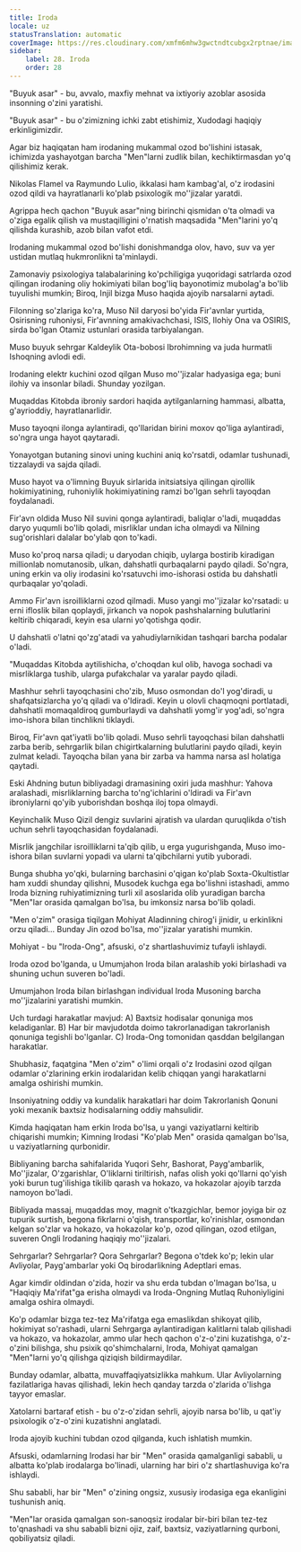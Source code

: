 ```yaml
---
title: Iroda
locale: uz
statusTranslation: automatic
coverImage: https://res.cloudinary.com/xmfm6mhw3gwctndtcubgx2rptnae/image/upload/v1740468922/small_cover_tratado_de_psicologia_revolucionaria_a4c0dca4e0.webp
sidebar:
    label: 28. Iroda
    order: 28
---
```

"Buyuk asar" - bu, avvalo, maxfiy mehnat va ixtiyoriy azoblar asosida insonning o'zini yaratishi.

"Buyuk asar" - bu o'zimizning ichki zabt etishimiz, Xudodagi haqiqiy erkinligimizdir.

Agar biz haqiqatan ham irodaning mukammal ozod bo'lishini istasak, ichimizda yashayotgan barcha "Men"larni zudlik bilan, kechiktirmasdan yo'q qilishimiz kerak.

Nikolas Flamel va Raymundo Lulio, ikkalasi ham kambag'al, o'z irodasini ozod qildi va hayratlanarli ko'plab psixologik mo''jizalar yaratdi.

Agrippa hech qachon "Buyuk asar"ning birinchi qismidan o'ta olmadi va o'ziga egalik qilish va mustaqilligini o'rnatish maqsadida "Men"larini yo'q qilishda kurashib, azob bilan vafot etdi.

Irodaning mukammal ozod bo'lishi donishmandga olov, havo, suv va yer ustidan mutlaq hukmronlikni ta'minlaydi.

Zamonaviy psixologiya talabalarining ko'pchiligiga yuqoridagi satrlarda ozod qilingan irodaning oliy hokimiyati bilan bog'liq bayonotimiz mubolag'a bo'lib tuyulishi mumkin; Biroq, Injil bizga Muso haqida ajoyib narsalarni aytadi.

Filonning so'zlariga ko'ra, Muso Nil daryosi bo'yida Fir'avnlar yurtida, Osirisning ruhoniysi, Fir'avnning amakivachchasi, ISIS, Ilohiy Ona va OSIRIS, sirda bo'lgan Otamiz ustunlari orasida tarbiyalangan.

Muso buyuk sehrgar Kaldeylik Ota-bobosi Ibrohimning va juda hurmatli Ishoqning avlodi edi.

Irodaning elektr kuchini ozod qilgan Muso mo''jizalar hadyasiga ega; buni ilohiy va insonlar biladi. Shunday yozilgan.

Muqaddas Kitobda ibroniy sardori haqida aytilganlarning hammasi, albatta, g'ayrioddiy, hayratlanarlidir.

Muso tayoqni ilonga aylantiradi, qo'llaridan birini moxov qo'liga aylantiradi, so'ngra unga hayot qaytaradi.

Yonayotgan butaning sinovi uning kuchini aniq ko'rsatdi, odamlar tushunadi, tizzalaydi va sajda qiladi.

Muso hayot va o'limning Buyuk sirlarida initsiatsiya qilingan qirollik hokimiyatining, ruhoniylik hokimiyatining ramzi bo'lgan sehrli tayoqdan foydalanadi.

Fir'avn oldida Muso Nil suvini qonga aylantiradi, baliqlar o'ladi, muqaddas daryo yuqumli bo'lib qoladi, misrliklar undan icha olmaydi va Nilning sug'orishlari dalalar bo'ylab qon to'kadi.

Muso ko'proq narsa qiladi; u daryodan chiqib, uylarga bostirib kiradigan millionlab nomutanosib, ulkan, dahshatli qurbaqalarni paydo qiladi. So'ngra, uning erkin va oliy irodasini ko'rsatuvchi imo-ishorasi ostida bu dahshatli qurbaqalar yo'qoladi.

Ammo Fir'avn isroilliklarni ozod qilmadi. Muso yangi mo''jizalar ko'rsatadi: u erni ifloslik bilan qoplaydi, jirkanch va nopok pashshalarning bulutlarini keltirib chiqaradi, keyin esa ularni yo'qotishga qodir.

U dahshatli o'latni qo'zg'atadi va yahudiylarnikidan tashqari barcha podalar o'ladi.

"Muqaddas Kitobda aytilishicha, o'choqdan kul olib, havoga sochadi va misrliklarga tushib, ularga pufakchalar va yaralar paydo qiladi.

Mashhur sehrli tayoqchasini cho'zib, Muso osmondan do'l yog'diradi, u shafqatsizlarcha yo'q qiladi va o'ldiradi. Keyin u olovli chaqmoqni portlatadi, dahshatli momaqaldiroq gumburlaydi va dahshatli yomg'ir yog'adi, so'ngra imo-ishora bilan tinchlikni tiklaydi.

Biroq, Fir'avn qat'iyatli bo'lib qoladi. Muso sehrli tayoqchasi bilan dahshatli zarba berib, sehrgarlik bilan chigirtkalarning bulutlarini paydo qiladi, keyin zulmat keladi. Tayoqcha bilan yana bir zarba va hamma narsa asl holatiga qaytadi.

Eski Ahdning butun bibliyadagi dramasining oxiri juda mashhur: Yahova aralashadi, misrliklarning barcha to'ng'ichlarini o'ldiradi va Fir'avn ibroniylarni qo'yib yuborishdan boshqa iloj topa olmaydi.

Keyinchalik Muso Qizil dengiz suvlarini ajratish va ulardan quruqlikda o'tish uchun sehrli tayoqchasidan foydalanadi.

Misrlik jangchilar isroilliklarni ta'qib qilib, u erga yugurishganda, Muso imo-ishora bilan suvlarni yopadi va ularni ta'qibchilarni yutib yuboradi.

Bunga shubha yo'qki, bularning barchasini o'qigan ko'plab Soxta-Okultistlar ham xuddi shunday qilishni, Musodek kuchga ega bo'lishni istashadi, ammo Iroda bizning ruhiyatimizning turli xil asoslarida olib yuradigan barcha "Men"lar orasida qamalgan bo'lsa, bu imkonsiz narsa bo'lib qoladi.

"Men o'zim" orasiga tiqilgan Mohiyat Aladinning chirog'i jinidir, u erkinlikni orzu qiladi... Bunday Jin ozod bo'lsa, mo''jizalar yaratishi mumkin.

Mohiyat - bu "Iroda-Ong", afsuski, o'z shartlashuvimiz tufayli ishlaydi.

Iroda ozod bo'lganda, u Umumjahon Iroda bilan aralashib yoki birlashadi va shuning uchun suveren bo'ladi.

Umumjahon Iroda bilan birlashgan individual Iroda Musoning barcha mo''jizalarini yaratishi mumkin.

Uch turdagi harakatlar mavjud: A) Baxtsiz hodisalar qonuniga mos keladiganlar. B) Har bir mavjudotda doimo takrorlanadigan takrorlanish qonuniga tegishli bo'lganlar. C) Iroda-Ong tomonidan qasddan belgilangan harakatlar.

Shubhasiz, faqatgina "Men o'zim" o'limi orqali o'z Irodasini ozod qilgan odamlar o'zlarining erkin irodalaridan kelib chiqqan yangi harakatlarni amalga oshirishi mumkin.

Insoniyatning oddiy va kundalik harakatlari har doim Takrorlanish Qonuni yoki mexanik baxtsiz hodisalarning oddiy mahsulidir.

Kimda haqiqatan ham erkin Iroda bo'lsa, u yangi vaziyatlarni keltirib chiqarishi mumkin; Kimning Irodasi "Ko'plab Men" orasida qamalgan bo'lsa, u vaziyatlarning qurbonidir.

Bibliyaning barcha sahifalarida Yuqori Sehr, Bashorat, Payg'ambarlik, Mo''jizalar, O'zgarishlar, O'liklarni tiriltirish, nafas olish yoki qo'llarni qo'yish yoki burun tug'ilishiga tikilib qarash va hokazo, va hokazolar ajoyib tarzda namoyon bo'ladi.

Bibliyada massaj, muqaddas moy, magnit o'tkazgichlar, bemor joyiga bir oz tupurik surtish, begona fikrlarni o'qish, transportlar, ko'rinishlar, osmondan kelgan so'zlar va hokazo, va hokazolar ko'p, ozod qilingan, ozod etilgan, suveren Ongli Irodaning haqiqiy mo''jizalari.

Sehrgarlar? Sehrgarlar? Qora Sehrgarlar? Begona o'tdek ko'p; lekin ular Avliyolar, Payg'ambarlar yoki Oq birodarlikning Adeptlari emas.

Agar kimdir oldindan o'zida, hozir va shu erda tubdan o'lmagan bo'lsa, u "Haqiqiy Ma'rifat"ga erisha olmaydi va Iroda-Ongning Mutlaq Ruhoniyligini amalga oshira olmaydi.

Ko'p odamlar bizga tez-tez Ma'rifatga ega emaslikdan shikoyat qilib, hokimiyat so'rashadi, ularni Sehrgarga aylantiradigan kalitlarni talab qilishadi va hokazo, va hokazolar, ammo ular hech qachon o'z-o'zini kuzatishga, o'z-o'zini bilishga, shu psixik qo'shimchalarni, Iroda, Mohiyat qamalgan "Men"larni yo'q qilishga qiziqish bildirmaydilar.

Bunday odamlar, albatta, muvaffaqiyatsizlikka mahkum. Ular Avliyolarning fazilatlariga havas qilishadi, lekin hech qanday tarzda o'zlarida o'lishga tayyor emaslar.

Xatolarni bartaraf etish - bu o'z-o'zidan sehrli, ajoyib narsa bo'lib, u qat'iy psixologik o'z-o'zini kuzatishni anglatadi.

Iroda ajoyib kuchini tubdan ozod qilganda, kuch ishlatish mumkin.

Afsuski, odamlarning Irodasi har bir "Men" orasida qamalganligi sababli, u albatta ko'plab irodalarga bo'linadi, ularning har biri o'z shartlashuviga ko'ra ishlaydi.

Shu sababli, har bir "Men" o'zining ongsiz, xususiy irodasiga ega ekanligini tushunish aniq.

"Men"lar orasida qamalgan son-sanoqsiz irodalar bir-biri bilan tez-tez to'qnashadi va shu sababli bizni ojiz, zaif, baxtsiz, vaziyatlarning qurboni, qobiliyatsiz qiladi.

